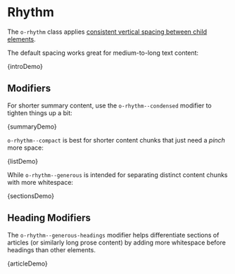 
<Meta title="Objects/Rhythm" />

# Rhythm

The `o-rhythm` class applies [consistent vertical spacing between child elements](https://alistapart.com/article/axiomatic-css-and-lobotomized-owls/).

The default spacing works great for medium-to-long text content:

<Preview>
  <Story name="Default">{introDemo}</Story>
</Preview>

## Modifiers

For shorter summary content, use the `o-rhythm--condensed` modifier to tighten things up a bit:

<Preview>
  <Story name="Condensed">{summaryDemo}</Story>
</Preview>

`o-rhythm--compact` is best for shorter content chunks that just need a _pinch_ more space:

<Preview>
  <Story name="Compact">{listDemo}</Story>
</Preview>

While `o-rhythm--generous` is intended for separating distinct content chunks with more whitespace:

<Preview>
  <Story name="Generous">{sectionsDemo}</Story>
</Preview>

## Heading Modifiers

The `o-rhythm--generous-headings` modifier helps differentiate sections of articles (or similarly long prose content) by adding more whitespace before headings than other elements.

<Preview>
  <Story name="Generous Headings" inline={false}>
    {articleDemo}
  </Story>
</Preview>
